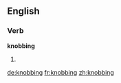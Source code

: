 ==English==

===Verb===
'''knobbing'''

# {{third-person singular of|knob}}

[[de:knobbing]]
[[fr:knobbing]]
[[zh:knobbing]]